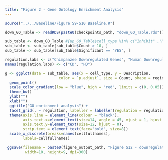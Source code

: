 ```yaml
---
title: "Figure 2 - Gene Ontology Enrichment Analysis"
---
```


```r
source("../../Baseline/Figure S9-S10 Baseline.R")
```

```r

down_GO_Table <- readRDS(paste0(checkpoints_path, "down_GO_Table.rds"))

```

```r
sub_table <- down_GO_Table #[up_GO_Table$cell_type %in% c("Inhibit" ,"Microglia") == FALSE, ]
sub_table <- sub_table[sub_table$Count > 10, ]
sub_table <- sub_table[sub_table$Significant == "YES", ]

regulation.labs <- c("Chimpanzee Downregulated Genes", "Human Downregulated Genes")
names(regulation.labs) <- c("CD", "HD")

g <- ggplot(data = sub_table, aes(x = cell_type, y = Description, 
                        color = `p.adjust`, size = Count, shape = region))      + 
  geom_point()                                                                  +
  scale_color_gradient(low = "blue", high = "red", limits = c(0, 0.05))         +
  theme_bw()                                                                    + 
  ylab("")                                                                      + 
  xlab("")                                                                      + 
  ggtitle("GO enrichment analysis") +
  facet_grid(. ~ regulation, labeller = labeller(regulation = regulation.labs)) +
  theme(axis.line = element_line(colour = "black"),
        axis.text.x=element_text(size=14, angle = 45, vjust = 1, hjust = 1),
        axis.text.y=element_text(size=12, hjust = 0),
        strip.text = element_text(face="bold", size=8))                         +
  scale_x_discrete(breaks=names(cellfullnames),
        labels=cellfullnames)

 ggsave(filename = paste0(figure_output_path, "Figure S12 - downregulated GO terms.jpg"), plot = g, device = "jpeg",
         width=10, height=9, dpi=300)
 
```

